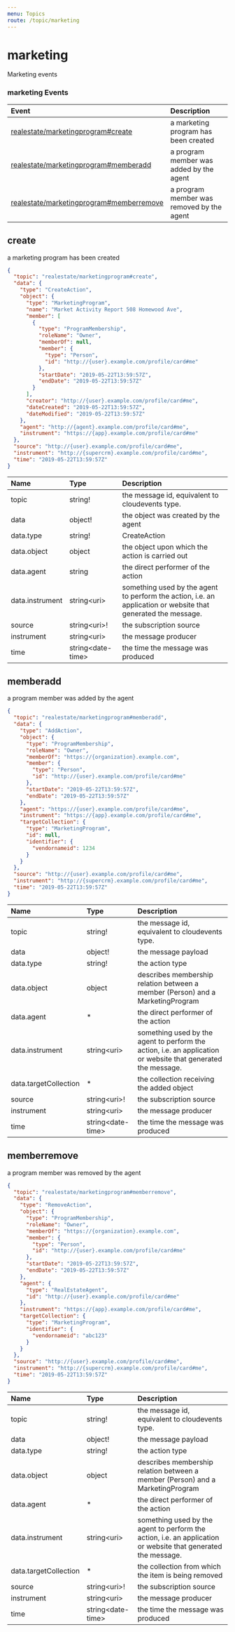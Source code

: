 ```yaml
---
menu: Topics
route: /topic/marketing
---
```

# marketing

Marketing events


### marketing Events

| Event | Description |
| :---- | :---------- |
| [realestate/marketingprogram#create](#create) | a marketing program has been created |
| [realestate/marketingprogram#memberadd](#memberadd) | a program member was added by the agent |
| [realestate/marketingprogram#memberremove](#memberremove) | a program member was removed by the agent |


## create

a marketing program has been created


```json
{
  "topic": "realestate/marketingprogram#create",
  "data": {
    "type": "CreateAction",
    "object": {
      "type": "MarketingProgram",
      "name": "Market Activity Report 508 Homewood Ave",
      "member": [
        {
          "type": "ProgramMembership",
          "roleName": "Owner",
          "memberOf": null,
          "member": {
            "type": "Person",
            "id": "http://{user}.example.com/profile/card#me"
          },
          "startDate": "2019-05-22T13:59:57Z",
          "endDate": "2019-05-22T13:59:57Z"
        }
      ],
      "creator": "http://{user}.example.com/profile/card#me",
      "dateCreated": "2019-05-22T13:59:57Z",
      "dateModified": "2019-05-22T13:59:57Z"
    },
    "agent": "http://{agent}.example.com/profile/card#me",
    "instrument": "https://{app}.example.com/profile/card#me"
  },
  "source": "http://{user}.example.com/profile/card#me",
  "instrument": "http://{supercrm}.example.com/profile/card#me",
  "time": "2019-05-22T13:59:57Z"
}
```


| Name | Type | Description |
|:-----| :--- | :---------- |
| topic | string! | the message id, equivalent to cloudevents type.  |
| data | object! | the object was created by the agent  |
| data.type | string! | CreateAction  |
| data.object | object | the object upon which the action is carried out  |
| data.agent | string | the direct performer of the action  |
| data.instrument | string&lt;uri&gt; | something used by the agent to perform the action, i.e. an application or website that generated the message.  |
| source | string&lt;uri&gt;! | the subscription source  |
| instrument | string&lt;uri&gt; | the message producer  |
| time | string&lt;date-time&gt; | the time the message was produced  |


## memberadd

a program member was added by the agent


```json
{
  "topic": "realestate/marketingprogram#memberadd",
  "data": {
    "type": "AddAction",
    "object": {
      "type": "ProgramMembership",
      "roleName": "Owner",
      "memberOf": "https://{organization}.example.com",
      "member": {
        "type": "Person",
        "id": "http://{user}.example.com/profile/card#me"
      },
      "startDate": "2019-05-22T13:59:57Z",
      "endDate": "2019-05-22T13:59:57Z"
    },
    "agent": "https://{user}.example.com/profile/card#me",
    "instrument": "https://{app}.example.com/profile/card#me",
    "targetCollection": {
      "type": "MarketingProgram",
      "id": null,
      "identifier": {
        "vendornameid": 1234
      }
    }
  },
  "source": "http://{user}.example.com/profile/card#me",
  "instrument": "http://{supercrm}.example.com/profile/card#me",
  "time": "2019-05-22T13:59:57Z"
}
```


| Name | Type | Description |
|:-----| :--- | :---------- |
| topic | string! | the message id, equivalent to cloudevents type.  |
| data | object! | the message payload  |
| data.type | string! | the action type  |
| data.object | object | describes membership relation between a member (Person) and a MarketingProgram  |
| data.agent | * | the direct performer of the action  |
| data.instrument | string&lt;uri&gt; | something used by the agent to perform the action, i.e. an application or website that generated the message.  |
| data.targetCollection | * | the collection receiving the added object  |
| source | string&lt;uri&gt;! | the subscription source  |
| instrument | string&lt;uri&gt; | the message producer  |
| time | string&lt;date-time&gt; | the time the message was produced  |


## memberremove

a program member was removed by the agent


```json
{
  "topic": "realestate/marketingprogram#memberremove",
  "data": {
    "type": "RemoveAction",
    "object": {
      "type": "ProgramMembership",
      "roleName": "Owner",
      "memberOf": "https://{organization}.example.com",
      "member": {
        "type": "Person",
        "id": "http://{user}.example.com/profile/card#me"
      },
      "startDate": "2019-05-22T13:59:57Z",
      "endDate": "2019-05-22T13:59:57Z"
    },
    "agent": {
      "type": "RealEstateAgent",
      "id": "http://{user}.example.com/profile/card#me"
    },
    "instrument": "https://{app}.example.com/profile/card#me",
    "targetCollection": {
      "type": "MarketingProgram",
      "identifier": {
        "vendornameid": "abc123"
      }
    }
  },
  "source": "http://{user}.example.com/profile/card#me",
  "instrument": "http://{supercrm}.example.com/profile/card#me",
  "time": "2019-05-22T13:59:57Z"
}
```


| Name | Type | Description |
|:-----| :--- | :---------- |
| topic | string! | the message id, equivalent to cloudevents type.  |
| data | object! | the message payload  |
| data.type | string! | the action type  |
| data.object | object | describes membership relation between a member (Person) and a MarketingProgram  |
| data.agent | * | the direct performer of the action  |
| data.instrument | string&lt;uri&gt; | something used by the agent to perform the action, i.e. an application or website that generated the message.  |
| data.targetCollection | * | the collection from which the item is being removed  |
| source | string&lt;uri&gt;! | the subscription source  |
| instrument | string&lt;uri&gt; | the message producer  |
| time | string&lt;date-time&gt; | the time the message was produced  |


